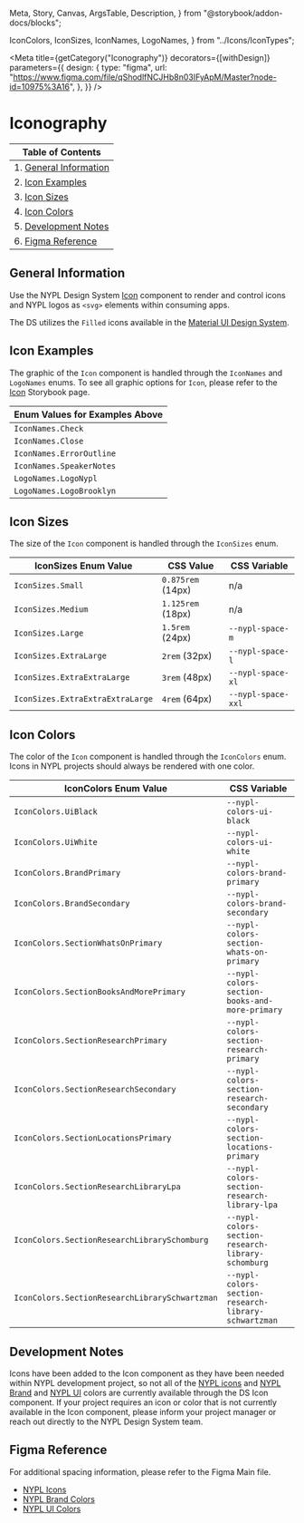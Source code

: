   Meta,
  Story,
  Canvas,
  ArgsTable,
  Description,
} from "@storybook/addon-docs/blocks";

  IconColors,
  IconSizes,
  IconNames,
  LogoNames,
} from "../Icons/IconTypes";

<Meta
  title={getCategory("Iconography")}
  decorators={[withDesign]}
  parameters={{
    design: {
      type: "figma",
      url:
        "https://www.figma.com/file/qShodlfNCJHb8n03IFyApM/Master?node-id=10975%3A16",
    },
  }}
/>

# Iconography

| Table of Contents                              |
| ---------------------------------------------- |
| 1. [General Information](#general-information) |
| 2. [Icon Examples](#icon-examples)             |
| 3. [Icon Sizes](#icon-sizes)                   |
| 4. [Icon Colors](#icon-colors)                 |
| 5. [Development Notes](#development-notes)     |
| 6. [Figma Reference](#figma-reference)         |

## General Information

Use the NYPL Design System [Icon](https://nypl.github.io/nypl-design-system/storybook-static/?path=/docs/icon--control-props)
component to render and control icons and NYPL logos as `<svg>` elements within
consuming apps.

The DS utilizes the `Filled` icons available in the [Material UI Design System](https://material-ui.com/components/material-icons/).

## Icon Examples

The graphic of the `Icon` component is handled through the `IconNames` and
`LogoNames` enums. To see all graphic options for `Icon`, please refer to the
[Icon](https://nypl.github.io/nypl-design-system/storybook-static/?path=/docs/icon--control-props)
Storybook page.

<Canvas>
  <DSProvider>
    <Stack spacing="s" direction="row">
      <Icon
        decorative
        size={IconSizes.ExtraExtraExtraLarge}
        name={IconNames.Check}
      />
      <Icon
        decorative
        size={IconSizes.ExtraExtraExtraLarge}
        name={IconNames.Close}
      />
      <Icon
        decorative
        size={IconSizes.ExtraExtraExtraLarge}
        name={IconNames.ErrorOutline}
      />
      <Icon
        decorative
        size={IconSizes.ExtraExtraExtraLarge}
        name={IconNames.SpeakerNotes}
      />
      <Icon
        decorative
        size={IconSizes.ExtraExtraExtraLarge}
        name={LogoNames.LogoNypl}
      />
      <Icon
        decorative
        size={IconSizes.ExtraExtraExtraLarge}
        name={LogoNames.LogoBrooklyn}
      />
    </Stack>
  </DSProvider>
</Canvas>

| Enum Values for Examples Above |
| ------------------------------ |
| `IconNames.Check`              |
| `IconNames.Close`              |
| `IconNames.ErrorOutline`       |
| `IconNames.SpeakerNotes`       |
| `LogoNames.LogoNypl`           |
| `LogoNames.LogoBrooklyn`       |

## Icon Sizes

The size of the `Icon` component is handled through the `IconSizes` enum.

<Canvas>
  <DSProvider>
    <Stack spacing="s" direction="row" alignItems="center">
      <Icon size={IconSizes.Small} name={IconNames.Check} />
      <Icon size={IconSizes.Medium} name={IconNames.Check} />
      <Icon size={IconSizes.Large} name={IconNames.Check} />
      <Icon size={IconSizes.ExtraLarge} name={IconNames.Check} />
      <Icon size={IconSizes.ExtraExtraLarge} name={IconNames.Check} />
      <Icon size={IconSizes.ExtraExtraExtraLarge} name={IconNames.Check} />
    </Stack>
  </DSProvider>
</Canvas>

| IconSizes Enum Value             | CSS Value         | CSS Variable       |
| -------------------------------- | ----------------- | ------------------ |
| `IconSizes.Small`                | `0.875rem` (14px) | n/a                |
| `IconSizes.Medium`               | `1.125rem` (18px) | n/a                |
| `IconSizes.Large`                | `1.5rem` (24px)   | `--nypl-space-m`   |
| `IconSizes.ExtraLarge`           | `2rem` (32px)     | `--nypl-space-l`   |
| `IconSizes.ExtraExtraLarge`      | `3rem` (48px)     | `--nypl-space-xl`  |
| `IconSizes.ExtraExtraExtraLarge` | `4rem` (64px)     | `--nypl-space-xxl` |

## Icon Colors

The color of the `Icon` component is handled through the `IconColors` enum.
Icons in NYPL projects should always be rendered with one color.

<Canvas>
  <DSProvider>
    <Stack spacing="s" direction="row">
      <Icon size={IconSizes.ExtraExtraExtraLarge} name={IconNames.Check} />
      <Icon
        name={IconNames.Check}
        size={IconSizes.ExtraExtraExtraLarge}
        color={IconColors.BrandPrimary}
      />
      <Icon
        name={IconNames.Check}
        size={IconSizes.ExtraExtraExtraLarge}
        color={IconColors.SectionResearchPrimary}
      />
      <Icon
        name={IconNames.Check}
        size={IconSizes.ExtraExtraExtraLarge}
        color={IconColors.SectionResearchLibrarySchwartzman}
      />
      <Icon
        name={IconNames.Check}
        size={IconSizes.ExtraExtraExtraLarge}
        color={IconColors.SectionResearchLibrarySchomburg}
      />
    </Stack>
  </DSProvider>
</Canvas>

| IconColors Enum Value                          | CSS Variable                                         |
| ---------------------------------------------- | ---------------------------------------------------- |
| `IconColors.UiBlack`                           | `--nypl-colors-ui-black`                             |
| `IconColors.UiWhite`                           | `--nypl-colors-ui-white`                             |
| `IconColors.BrandPrimary`                      | `--nypl-colors-brand-primary`                        |
| `IconColors.BrandSecondary`                    | `--nypl-colors-brand-secondary`                      |
| `IconColors.SectionWhatsOnPrimary`             | `--nypl-colors-section-whats-on-primary`             |
| `IconColors.SectionBooksAndMorePrimary`        | `--nypl-colors-section-books-and-more-primary`       |
| `IconColors.SectionResearchPrimary`            | `--nypl-colors-section-research-primary`             |
| `IconColors.SectionResearchSecondary`          | `--nypl-colors-section-research-secondary`           |
| `IconColors.SectionLocationsPrimary`           | `--nypl-colors-section-locations-primary`            |
| `IconColors.SectionResearchLibraryLpa`         | `--nypl-colors-section-research-library-lpa`         |
| `IconColors.SectionResearchLibrarySchomburg`   | `--nypl-colors-section-research-library-schomburg`   |
| `IconColors.SectionResearchLibrarySchwartzman` | `--nypl-colors-section-research-library-schwartzman` |

## Development Notes

Icons have been added to the Icon component as they have been needed within NYPL
development project, so not all of the [NYPL icons](https://www.figma.com/file/qShodlfNCJHb8n03IFyApM/?node-id=10734%3A3945)
and [NYPL Brand](https://www.figma.com/file/qShodlfNCJHb8n03IFyApM/Main?node-id=15454%3A47007)
and [NYPL UI](https://www.figma.com/file/qShodlfNCJHb8n03IFyApM/Main?node-id=14989%3A37)
colors are currently available through the DS Icon component. If your project
requires an icon or color that is not currently available in the Icon component,
please inform your project manager or reach out directly to the NYPL Design
System team.

## Figma Reference

For additional spacing information, please refer to the Figma Main file.

- [NYPL Icons](https://www.figma.com/file/qShodlfNCJHb8n03IFyApM/?node-id=10734%3A3945)
- [NYPL Brand Colors](https://www.figma.com/file/qShodlfNCJHb8n03IFyApM/Main?node-id=15454%3A47007)
- [NYPL UI Colors](https://www.figma.com/file/qShodlfNCJHb8n03IFyApM/Main?node-id=14989%3A37)
